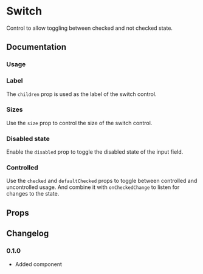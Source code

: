 # Switch

Control to allow toggling between checked and not checked state.

## Documentation

### Usage

<ax-demo name="switch/usage" />

### Label

The `children` prop is used as the label of the switch control.

<ax-demo name="switch/label-usage" />

### Sizes

Use the `size` prop to control the size of the switch control.

<ax-demo name="switch/size-usage" />

### Disabled state

Enable the `disabled` prop to toggle the disabled state of the input field.

<ax-demo name="switch/disabled-usage" />

### Controlled

Use the `checked` and `defaultChecked` props to toggle between controlled and uncontrolled usage. And combine it with `onCheckedChange` to listen for changes to the state.

<ax-demo name="switch/controlled-usage" />

## Props

<ax-props-table component="Switch" />

## Changelog

### 0.1.0

- Added component
